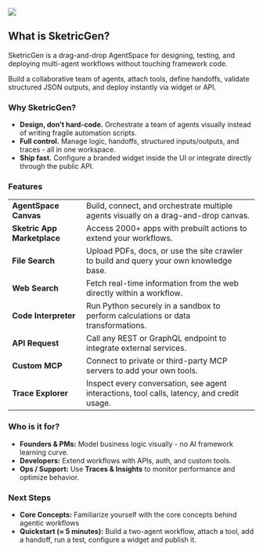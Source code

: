 ![](/images/overview/overview_hero.png)

## What is SketricGen?

SketricGen is a drag-and-drop AgentSpace for designing, testing, and deploying multi-agent workflows without touching framework code.

Build a collaborative team of agents, attach tools, define handoffs, validate structured JSON outputs, and deploy instantly via widget or API.

### Why SketricGen?

- **Design, don’t hard-code.** Orchestrate a team of agents visually instead of writing fragile automation scripts.
- **Full control.** Manage logic, handoffs, structured inputs/outputs, and traces - all in one workspace.
- **Ship fast.** Configure a branded widget inside the UI or integrate directly through the public API.

### Features

|                             |                                                                                            |
| --------------------------- | ------------------------------------------------------------------------------------------ |
| **AgentSpace Canvas**       | Build, connect, and orchestrate multiple agents visually on a drag-and-drop canvas.        |
| **Sketric App Marketplace** | Access 2000+ apps with prebuilt actions to extend your workflows.                          |
| **File Search**             | Upload PDFs, docs, or use the site crawler to build and query your own knowledge base.     |
| **Web Search**              | Fetch real-time information from the web directly within a workflow.                       |
| **Code Interpreter**        | Run Python securely in a sandbox to perform calculations or data transformations.          |
| **API Request**             | Call any REST or GraphQL endpoint to integrate external services.                          |
| **Custom MCP**              | Connect to private or third-party MCP servers to add your own tools.                       |
| **Trace Explorer**          | Inspect every conversation, see agent interactions, tool calls, latency, and credit usage. |

### Who is it for?

- **Founders & PMs:** Model business logic visually - no AI framework learning curve.
- **Developers:** Extend workflows with APIs, auth, and custom tools.
- **Ops / Support:** Use **Traces & Insights** to monitor performance and optimize behavior.

### Next Steps

- **Core Concepts:** Familiarize yourself with the core concepts behind agentic workflows
- **Quickstart (≈ 5 minutes):** Build a two-agent workflow, attach a tool, add a handoff, run a test, configure a widget and publish it.
